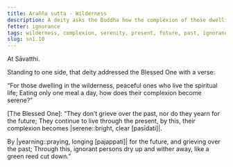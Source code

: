 ```yaml
---
title: Arañña sutta - Wilderness
description: A deity asks the Buddha how the complexion of those dwelling in the wilderness and living the spiritual life becomes serene.
fetter: ignorance
tags: wilderness, complexion, serenity, present, future, past, ignorance, sn, sn1-11, sn1
slug: sn1.10
---
```


At Sāvatthi.

Standing to one side, that deity addressed the Blessed One with a verse:

“For those dwelling in the wilderness,
peaceful ones who live the spiritual life;
Eating only one meal a day,
how does their complexion become serene?”

[The Blessed One]: “They don’t grieve over the past,
nor do they yearn for the future;
They continue to live through the present,
by this, their complexion becomes |serene::bright, clear [pasīdati]|.

By |yearning::praying, longing [pajappati]| for the future,
and grieving over the past;
Through this, ignorant persons dry up and wither away,
like a green reed cut down.”